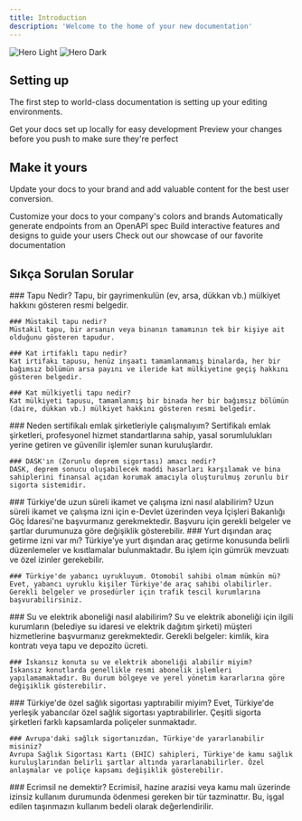 ```yaml
---
title: Introduction
description: 'Welcome to the home of your new documentation'
---
```


<img
  className="block dark:hidden"
  src="/images/hero-light.svg"
  alt="Hero Light"
/>
<img
  className="hidden dark:block"
  src="/images/hero-dark.svg"
  alt="Hero Dark"
/>

## Setting up

The first step to world-class documentation is setting up your editing environments.

<CardGroup cols={2}>
  <Card
    title="Edit Your Docs"
    icon="pen-to-square"
    href="https://mintlify.com/docs/quickstart"
  >
    Get your docs set up locally for easy development
  </Card>
  <Card
    title="Preview Changes"
    icon="image"
    href="https://mintlify.com/docs/development"
  >
    Preview your changes before you push to make sure they're perfect
  </Card>
</CardGroup>

## Make it yours

Update your docs to your brand and add valuable content for the best user conversion.

<CardGroup cols={2}>
  <Card
    title="Customize Style"
    icon="palette"
    href="https://mintlify.com/docs/settings/global"
  >
    Customize your docs to your company's colors and brands
  </Card>
  <Card
    title="Reference APIs"
    icon="code"
    href="https://mintlify.com/docs/api-playground/openapi"
  >
    Automatically generate endpoints from an OpenAPI spec
  </Card>
  <Card
    title="Add Components"
    icon="screwdriver-wrench"
    href="https://mintlify.com/docs/components/accordion"
  >
    Build interactive features and designs to guide your users
  </Card>
  <Card
    title="Get Inspiration"
    icon="stars"
    href="https://mintlify.com/customers"
  >
    Check out our showcase of our favorite documentation
  </Card>
</CardGroup>

## Sıkça Sorulan Sorular

<AccordionGroup>
  <Accordion title="Tapu İşlemleri">
    ### Tapu Nedir?
    Tapu, bir gayrimenkulün (ev, arsa, dükkan vb.) mülkiyet hakkını gösteren resmi belgedir.

    ### Müstakil tapu nedir?
    Müstakil tapu, bir arsanın veya binanın tamamının tek bir kişiye ait olduğunu gösteren tapudur.

    ### Kat irtifaklı tapu nedir?
    Kat irtifakı tapusu, henüz inşaatı tamamlanmamış binalarda, her bir bağımsız bölümün arsa payını ve ileride kat mülkiyetine geçiş hakkını gösteren belgedir.

    ### Kat mülkiyetli tapu nedir?
    Kat mülkiyeti tapusu, tamamlanmış bir binada her bir bağımsız bölümün (daire, dükkan vb.) mülkiyet hakkını gösteren resmi belgedir.
  </Accordion>

  <Accordion title="Emlak ve Sigorta">
    ### Neden sertifikalı emlak şirketleriyle çalışmalıyım?
    Sertifikalı emlak şirketleri, profesyonel hizmet standartlarına sahip, yasal sorumlulukları yerine getiren ve güvenilir işlemler sunan kuruluşlardır.

    ### DASK'ın (Zorunlu deprem sigortası) amacı nedir?
    DASK, deprem sonucu oluşabilecek maddi hasarları karşılamak ve bina sahiplerini finansal açıdan korumak amacıyla oluşturulmuş zorunlu bir sigorta sistemidir.
  </Accordion>

  <Accordion title="İkamet ve Çalışma İzinleri">
    ### Türkiye'de uzun süreli ikamet ve çalışma izni nasıl alabilirim?
    Uzun süreli ikamet ve çalışma izni için e-Devlet üzerinden veya İçişleri Bakanlığı Göç İdaresi'ne başvurmanız gerekmektedir. Başvuru için gerekli belgeler ve şartlar durumunuza göre değişiklik gösterebilir.
  </Accordion>

  <Accordion title="Araç ve Ulaşım">
    ### Yurt dışından araç getirme izni var mı?
    Türkiye'ye yurt dışından araç getirme konusunda belirli düzenlemeler ve kısıtlamalar bulunmaktadır. Bu işlem için gümrük mevzuatı ve özel izinler gerekebilir.

    ### Türkiye'de yabancı uyrukluyum. Otomobil sahibi olmam mümkün mü?
    Evet, yabancı uyruklu kişiler Türkiye'de araç sahibi olabilirler. Gerekli belgeler ve prosedürler için trafik tescil kurumlarına başvurabilirsiniz.
  </Accordion>

  <Accordion title="Abonelik İşlemleri">
    ### Su ve elektrik aboneliği nasıl alabilirim?
    Su ve elektrik aboneliği için ilgili kurumların (belediye su idaresi ve elektrik dağıtım şirketi) müşteri hizmetlerine başvurmanız gerekmektedir. Gerekli belgeler: kimlik, kira kontratı veya tapu ve depozito ücreti.

    ### İskansız konuta su ve elektrik aboneliği alabilir miyim?
    İskansız konutlarda genellikle resmi abonelik işlemleri yapılamamaktadır. Bu durum bölgeye ve yerel yönetim kararlarına göre değişiklik gösterebilir.
  </Accordion>

  <Accordion title="Sağlık Sigortası">
    ### Türkiye'de özel sağlık sigortası yaptırabilir miyim?
    Evet, Türkiye'de yerleşik yabancılar özel sağlık sigortası yaptırabilirler. Çeşitli sigorta şirketleri farklı kapsamlarda poliçeler sunmaktadır.

    ### Avrupa'daki sağlık sigortanızdan, Türkiye'de yararlanabilir misiniz?
    Avrupa Sağlık Sigortası Kartı (EHIC) sahipleri, Türkiye'de kamu sağlık kuruluşlarından belirli şartlar altında yararlanabilirler. Özel anlaşmalar ve poliçe kapsamı değişiklik gösterebilir.
  </Accordion>

  <Accordion title="Diğer">
    ### Ecrimsil ne demektir?
    Ecrimisil, hazine arazisi veya kamu malı üzerinde izinsiz kullanım durumunda ödenmesi gereken bir tür tazminattır. Bu, işgal edilen taşınmazın kullanım bedeli olarak değerlendirilir.
  </Accordion>
</AccordionGroup>
